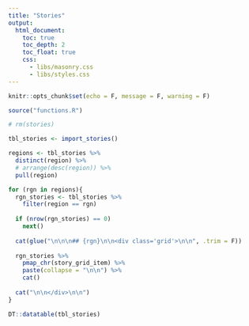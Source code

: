 ```yaml
---
title: "Stories"
output:
  html_document:
    toc: true
    toc_depth: 2
    toc_float: true
    css: 
      - libs/masonry.css
      - libs/styles.css      
---
```


```r
knitr::opts_chunk$set(echo = F, message = F, warning = F)
```

<script src="https://unpkg.com/masonry-layout@4/dist/masonry.pkgd.min.js"></script>
<script src="https://unpkg.com/imagesloaded@4/imagesloaded.pkgd.min.js"></script>

```r
source("functions.R")

# rm(stories)

tbl_stories <- import_stories()

regions <- tbl_stories %>% 
  distinct(region) %>% 
  # arrange(desc(region)) %>% 
  pull(region)

for (rgn in regions){
  rgn_stories <- tbl_stories %>% 
    filter(region == rgn)
  
  if (nrow(rgn_stories) == 0) 
    next()
  
  cat(glue("\n\n\n## {rgn}\n\n<div class='grid'>\n\n", .trim = F))
  
  rgn_stories %>% 
    pmap_chr(story_grid_item) %>% 
    paste(collapse = "\n\n") %>% 
    cat()
  
  cat("\n\n</div>\n\n")
}
```

<!--
# OLD ways of loading that stacked images over one another
<script>
$('.grid').masonry({
  // options
  itemSelector: '.grid-item',
  columnWidth: 200
});
</script>

<script>
$('.grid').each(function( idx ) {
  $( this ).masonry({
    // options
    itemSelector: '.grid-item',
    columnWidth: 200 
    // position: 'static'
  });
});
</script>
-->

<script>
var $container = $('.grid');
$container.imagesLoaded( function () {
  $container.masonry({
    columnWidth: 200,
    itemSelector: '.grid-item'
  });   
});  
</script>

```r
DT::datatable(tbl_stories)
```

<!--
- Overall
  - How loud is my sanctuary?
  - COVID-19 signals/impacts
- East Coast
  - Baleen whale & dolphin regional presence
  - COVID-19 signals/impacts
- Pacific Islands
  - Humpback whale-song occurrence
  - Human-made sound occurence
- West Coast
  - Ships & whales in OCNMS
  - Seal bombs in Monterey
-->